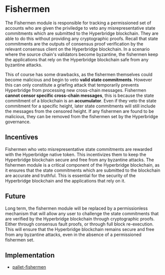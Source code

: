 # Fishermen

The Fishermen module is responsible for tracking a permissioned set of accounts who are given the priviledge to veto any misrepresentative state commitments which are submitted to the Hyperbridge blockchain. They are able to do this without providing any cryptographic proofs. Recall that state commitments are the outputs of consensus proof verification by the relevant consensus client on the Hyperbridge blockchain. In a scenario where the source chain's validators become byzantine, the fishermen keep the applications that rely on the Hyperbridge blockchain safe from any byzantine attacks.

This of course has some drawbacks, as the fishermen themselves could become malicious and begin to veto **valid state commitments**. However this can only constitute a griefing attack that temporarily prevents Hyperbridge from processing new cross-chain messages. Fishermen **cannot censor specific cross-chain messages**, this is because the state commitment of a blockchain is an **accumulator**. Even if they veto the state commitment for a specific height, later state commitments will still include the messages from the censored height. If any fishermen are found to be malicious, they can be removed from the fishermen set by the Hyperbridge governance.

## Incentives

Fishermen who veto misrepresentative state commitments are rewarded with the Hyperbridge native token. This incentivizes them to keep the Hyperbridge blockchain secure and free from any byzantine attacks. The fishermen module is a critical component of the Hyperbridge blockchain, as it ensures that the state commitments which are submitted to the blockchain are accurate and truthful. This is essential for the security of the Hyperbridge blockchain and the applications that rely on it.

## Future

Long term, the fishermen module will be replaced by a permissionless mechanism that will allow any user to challenge the state commitments that are verified by the Hyperbridge blockchain through cryptographic proofs. Either through consensus fault proofs, or through full block re-execution. This will ensure that the Hyperbridge blockchain remains secure and free from any byzantine attacks, even in the absence of a permissioned fishermen set.


## Implementation

 - [pallet-fishermen](https://github.com/polytope-labs/hyperbridge/blob/main/modules/ismp/pallets/fishermen/src/lib.rs)
